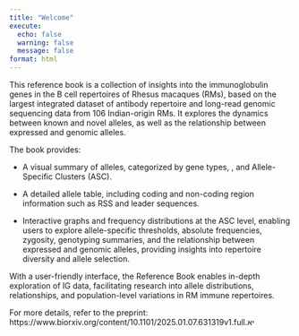 ```yaml
---
title: "Welcome"
execute:
  echo: false
  warning: false
  message: false
format: html
---
```


This reference book is a collection of insights into the immunoglobulin genes in the B cell repertoires of Rhesus macaques (RMs), based on the largest integrated dataset of antibody repertoire and long-read genomic sequencing data from 106 Indian-origin RMs. It explores the dynamics between known and novel alleles, as well as the relationship between expressed and genomic alleles.

The book provides:

-   A visual summary of alleles, categorized by gene types, , and Allele-Specific Clusters (ASC).

-   A detailed allele table, including coding and non-coding region information such as RSS and leader sequences.

-   Interactive graphs and frequency distributions at the ASC level, enabling users to explore allele-specific thresholds, absolute frequencies, zygosity, genotyping summaries, and the relationship between expressed and genomic alleles, providing insights into repertoire diversity and allele selection.

With a user-friendly interface, the Reference Book enables in-depth exploration of IG data, facilitating research into allele distributions, relationships, and population-level variations in RM immune repertoires.

For more details, refer to the preprint: https://www.biorxiv.org/content/10.1101/2025.01.07.631319v1.full.יא